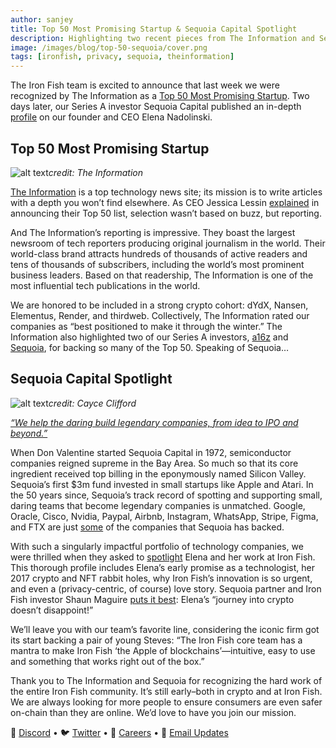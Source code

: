 ```yaml
---
author: sanjey
title: Top 50 Most Promising Startup & Sequoia Capital Spotlight
description: Highlighting two recent pieces from The Information and Sequoia Capital
image: /images/blog/top-50-sequoia/cover.png
tags: [ironfish, privacy, sequoia, theinformation]
---
```


The Iron Fish team is excited to announce that last week we were recognized by The Information as a [Top 50 Most Promising Startup](https://www.theinformation.com/ti50). Two days later, our Series A investor Sequoia Capital published an in-depth [profile](https://www.sequoiacap.com/article/elena-nadolinski-spotlight/) on our founder and CEO Elena Nadolinski.
## Top 50 Most Promising Startup

![alt text](/images/blog/top-50-sequoia/top50.png "The Information Top 50")*credit: The Information*

[The Information](https://www.theinformation.com/about) is a top technology news site; its mission is to write articles with a depth you won’t find elsewhere. As CEO Jessica Lessin [explained](https://twitter.com/Jessicalessin/status/1584938280050515968) in announcing their Top 50 list, selection wasn’t based on buzz, but reporting.

And The Information’s reporting is impressive. They boast the largest newsroom of tech reporters producing original journalism in the world. Their world-class brand attracts hundreds of thousands of active readers and tens of thousands of subscribers, including the world’s most prominent business leaders. Based on that readership, The Information is one of the most influential tech publications in the world.

We are honored to be included in a strong crypto cohort: dYdX, Nansen, Elementus, Render, and thirdweb. Collectively, The Information rated our companies as “best positioned to make it through the winter.” The Information also highlighted two of our Series A investors, [a16z](https://a16z.com/) and [Sequoia](https://www.sequoiacap.com/), for backing so many of the Top 50. Speaking of Sequoia…

## Sequoia Capital Spotlight

![alt text](/images/blog/top-50-sequoia/spotlight.png "Sequoia Spotlight")*credit: Cayce Clifford*

[*“We help the daring build legendary companies, from idea to IPO and beyond.”*](https://www.sequoiacap.com/our-ethos/)

When Don Valentine started Sequoia Capital in 1972, semiconductor companies reigned supreme in the Bay Area. So much so that its core ingredient received top billing in the eponymously named Silicon Valley. Sequoia’s first $3m fund invested in small startups like Apple and Atari. In the 50 years since, Sequoia’s track record of spotting and supporting small, daring teams that become legendary companies is unmatched. Google, Oracle, Cisco, Nvidia, Paypal, Airbnb, Instagram, WhatsApp, Stripe, Figma, and FTX are just [some](https://www.sequoiacap.com/our-companies/) of the companies that Sequoia has backed.

With such a singularly impactful portfolio of technology companies, we were thrilled when they asked to [spotlight](https://www.sequoiacap.com/article/elena-nadolinski-spotlight/) Elena and her work at Iron Fish. This thorough profile includes Elena’s early promise as a technologist, her 2017 crypto and NFT rabbit holes, why Iron Fish’s innovation is so urgent, and even a (privacy-centric, of course) love story. Sequoia partner and Iron Fish investor Shaun Maguire [puts it best](https://twitter.com/shaunmmaguire/status/1585693948806590464): Elena’s “journey into crypto doesn’t disappoint!”

We’ll leave you with our team’s favorite line, considering the iconic firm got its start backing a pair of young Steves: “The Iron Fish core team has a mantra to make Iron Fish ‘the Apple of blockchains’—intuitive, easy to use and something that works right out of the box.”

Thank you to The Information and Sequoia for recognizing the hard work of the entire Iron Fish community. It’s still early–both in crypto and at Iron Fish. We are always looking for more people to ensure consumers are even safer on-chain than they are online. We’d love to have you join our mission.

🎤 [Discord](https://discord.ironfish.network) •
🐦 [Twitter](https://twitter.com/ironfishcrypto) •
🚀 [Careers](https://ironfish.network/careers) •
📧 [Email Updates](https://ironfish.network/#email-signup)
